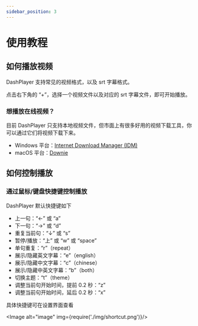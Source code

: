 ```yaml
---
sidebar_position: 3
---
```


# 使用教程

## 如何播放视频

DashPlayer 支持常见的视频格式，以及 srt 字幕格式。

点击右下角的 “+”，选择一个视频文件以及对应的 srt 字幕文件，即可开始播放。

### 想播放在线视频？

目前 DashPlayer 只支持本地视频文件，但市面上有很多好用的视频下载工具，你可以通过它们将视频下载下来。

-   Windows 平台：[Internet Download Manager (IDM)](https://www.internetdownloadmanager.com/)
-   macOS 平台：[Downie](https://software.charliemonroe.net/downie/)

## 如何控制播放

### 通过鼠标/键盘快捷键控制播放

DashPlayer 默认快捷键如下

-   上一句：“←” 或 “a”
-   下一句：“→” 或 “d”
-   重复当前句：“↓” 或 “s”
-   暂停/播放：“上” 或 “w” 或 “space”
-   单句重复：“r”（repeat）
-   展示/隐藏英文字幕：“e”（english）
-   展示/隐藏中文字幕：“c”（chinese）
-   展示/隐藏中英文字幕：“b”（both）
-   切换主题：“t”（theme）
-   调整当前句开始时间，提前 0.2 秒：“z”
-   调整当前句开始时间，延后 0.2 秒：“x”

具体快捷键可在设置界面查看

<Image  alt="image" img={require('./img/shortcut.png')}/>
